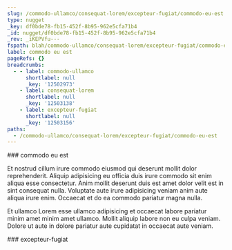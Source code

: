 ```yaml
---
slug: /commodo-ullamco/consequat-lorem/excepteur-fugiat/commodo-eu-est
type: nugget
_key: df0bde78-fb15-452f-8b95-962e5cfa71b4
_id: nugget/df0bde78-fb15-452f-8b95-962e5cfa71b4
_rev: _iKEPVfu---
fspath: blah/commodo-ullamco/consequat-lorem/excepteur-fugiat/commodo-eu-est.md
label: commodo eu est
pageRefs: {}
breadcrumbs:
  - - label: commodo-ullamco
      shortlabel: null
      _key: '12502973'
    - label: consequat-lorem
      shortlabel: null
      _key: '12503138'
    - label: excepteur-fugiat
      shortlabel: null
      _key: '12503156'
paths:
  - /commodo-ullamco/consequat-lorem/excepteur-fugiat/commodo-eu-est
---
```


<NuggetArea>
<Nugget slug="/commodo-ullamco/consequat-lorem/excepteur-fugiat/commodo-eu-est" type="nugget" _key="df0bde78-fb15-452f-8b95-962e5cfa71b4" _id="nugget/df0bde78-fb15-452f-8b95-962e5cfa71b4" _rev="_iKEPVfu---" fspath="blah/commodo-ullamco/consequat-lorem/excepteur-fugiat/commodo-eu-est.md" label="commodo eu est" paths="/commodo-ullamco/consequat-lorem/excepteur-fugiat/commodo-eu-est">
<NuggetBody>
### commodo eu est

Et nostrud cillum irure commodo eiusmod qui deserunt mollit dolor reprehenderit. Aliquip adipisicing eu officia duis irure commodo sit enim aliqua esse consectetur. Anim mollit deserunt duis est amet dolor velit est in sint consequat nulla. Voluptate aute irure adipisicing veniam anim aute aliqua irure enim. Occaecat et do ea commodo pariatur magna nulla.

Et ullamco Lorem esse ullamco adipisicing et occaecat labore pariatur minim amet minim amet ullamco. Mollit aliquip labore non eu culpa veniam. Dolore ut aute in dolore pariatur aute cupidatat in occaecat aute veniam.

</NuggetBody>
<Breadcrumbs>
<Crumbs>
<Crumb _key="12502973" label="commodo-ullamco" /><Crumb _key="12503138" label="consequat-lorem" /><Crumb _key="12503156" label="excepteur-fugiat" />
</Crumbs>
</Breadcrumbs>
</Nugget>

<NuggetsInbound>
</NuggetsInbound>
<NuggetsOutbound>
</NuggetsOutbound>
</NuggetArea>
<PassagesInbound>
<Passage direction="inbound" type="passage" _key="12503156" _id="passage/12503156" _rev="_iKEPVfq--A" label="excepteur-fugiat" passage="excepteur-fugiat" fspath="blah/commodo-ullamco/consequat-lorem/excepteur-fugiat" paths="/commodo-ullamco/consequat-lorem/excepteur-fugiat" slug="/commodo-ullamco/consequat-lorem/excepteur-fugiat">
<NuggetBody>
### excepteur-fugiat

</NuggetBody>
<Breadcrumbs>
<Crumbs>
<Crumb _key="12502973" label="commodo-ullamco" /><Crumb _key="12503138" label="consequat-lorem" />
</Crumbs>
</Breadcrumbs>
</Passage>

</PassagesInbound>
<PassagesOutbound>
</PassagesOutbound>